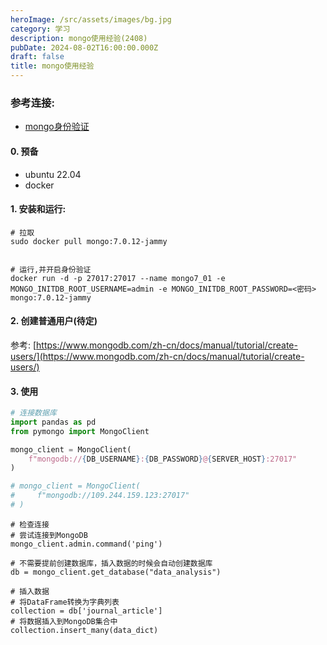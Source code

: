 ```yaml
---
heroImage: /src/assets/images/bg.jpg
category: 学习
description: mongo使用经验(2408)
pubDate: 2024-08-02T16:00:00.000Z
draft: false
title: mongo使用经验
---
```


### 参考连接:

* [mongo身份验证](https://www.mongodb.com/zh-cn/docs/manual/tutorial/configure-scram-client-authentication/)

#### 0. 预备

* ubuntu 22.04
* docker

#### 1. 安装和运行:

```shell
# 拉取
sudo docker pull mongo:7.0.12-jammy


# 运行,并开启身份验证
docker run -d -p 27017:27017 --name mongo7_01 -e MONGO_INITDB_ROOT_USERNAME=admin -e MONGO_INITDB_ROOT_PASSWORD=<密码>  mongo:7.0.12-jammy

```

#### 2. 创建普通用户(待定)

参考: [https://www.mongodb.com/zh-cn/docs/manual/tutorial/create-users/](https://www.mongodb.com/zh-cn/docs/manual/tutorial/create-users/)

#### 3. 使用

```python
# 连接数据库
import pandas as pd
from pymongo import MongoClient

mongo_client = MongoClient(
    f"mongodb://{DB_USERNAME}:{DB_PASSWORD}@{SERVER_HOST}:27017"
)

# mongo_client = MongoClient(
#     f"mongodb://109.244.159.123:27017"
# )

```

```shell
# 检查连接
# 尝试连接到MongoDB
mongo_client.admin.command('ping')

# 不需要提前创建数据库，插入数据的时候会自动创建数据库
db = mongo_client.get_database("data_analysis")
```

```shell
# 插入数据
# 将DataFrame转换为字典列表
collection = db['journal_article'] 
# 将数据插入到MongoDB集合中
collection.insert_many(data_dict)
```
